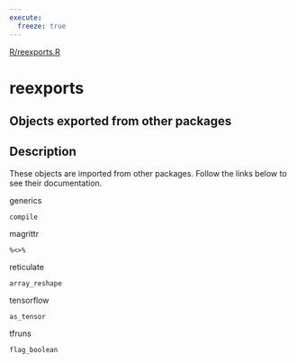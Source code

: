 ```yaml
---
execute:
  freeze: true
---
```


[R/reexports.R](https://github.com/rstudio/keras//blob/main/R/reexports.R#L) 

# reexports

## Objects exported from other packages

## Description

 These objects are imported from other packages. Follow the links below to see their documentation.   

  

generics

`compile`

 

 

  

magrittr

`%<>%`

 

 

  

reticulate

`array_reshape`

 

 

  

tensorflow

`as_tensor`

 

 

  

tfruns

`flag_boolean`

 










